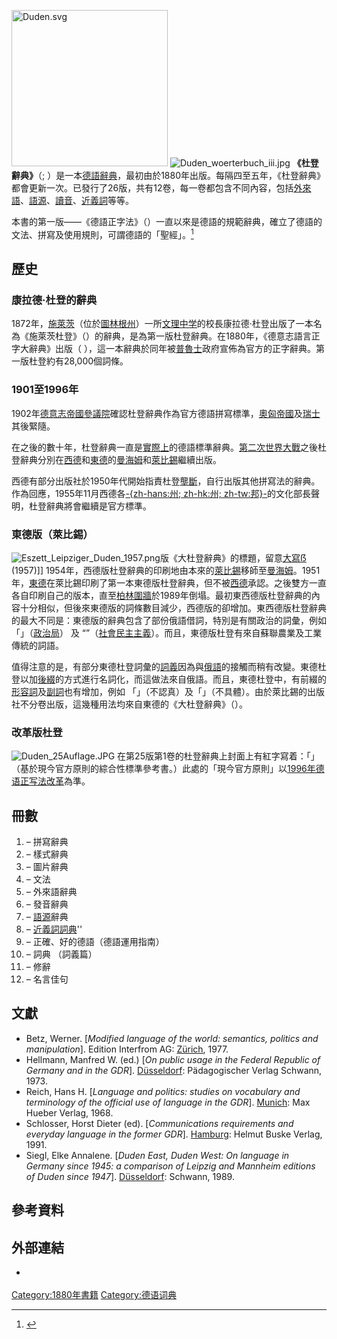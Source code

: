 {{Refimprove|time=2016-05-25T03:17:36+00:00}}
{{Expand German}}
[[File:Duden.svg|250px]]
[[File:Duden_woerterbuch_iii.jpg|thumb]]
'''《杜登辭典》'''（{{lang-de|'''Duden'''}};  {{IPA-de|ˈduːdən}}）是一本[[德語|德語]][[辭典|辭典]]，最初由{{link-en|康拉德·杜登|Konrad Duden}}於1880年出版。每隔四至五年，《杜登辭典》都會更新一次。{{As of|2013|8}}已發行了26版，共有12卷，每一卷都包含不同內容，包括[[外來語|外來語]]、[[語源|語源]]、[[讀音|讀音]]、[[近義詞|近義詞]]等等。 

本書的第一版——《德語正字法》（{{lang|de|Die deutsche Rechtschreibung}}）一直以來是德語的規範辭典，確立了德語的文法、拼寫及使用規則，可謂德語的「聖經」。<ref>{{cite journal |author=Gerhard Weiss |title=Up-to-Date and with a Past: The "Duden" and Its History |date=1995 |journal=Die Unterrichtspraxis / Teaching German |volume=6 |issue=No. 1: The Publisher as Teacher |format=PDF |doi=10.2307/3531328 |url=http://www.jstor.org/stable/3531328 |publisher=Wiley |pages=7-21 |access-date=2016-05-13 |archive-date=2021-02-25 |archive-url=https://web.archive.org/web/20210225200408/https://www.jstor.org/stable/3531328 |dead-url=no }}</ref>

==歷史==
===康拉德·杜登的辭典===
1872年，[[施萊茨|施萊茨]]（位於[[圖林根州|圖林根州]]）一所[[文理中学|文理中学]]的校長康拉德·杜登出版了一本名為《施萊茨杜登》（{{lang|de|Schleizer Duden}}）的辭典，是為第一版杜登辭典。在1880年，《德意志語言正字大辭典》出版（{{lang|de|Vollständiges Orthographisches Wörterbuch der deutschen Sprache}} ），這一本辭典於同年被[[普魯士|普魯士]]政府宣佈為官方的正字辭典。第一版杜登約有28,000個詞條。

===1901至1996年===
1902年[[德国联邦参议院|德意志帝國參議院]]確認杜登辭典作為官方德語拼寫標準，[[奧匈帝國|奧匈帝國]]及[[瑞士|瑞士]]其後緊隨。

在之後的數十年，杜登辭典一直是[[De_facto|實際上]]的德語標準辭典。[[第二次世界大戰|第二次世界大戰]]之後杜登辭典分別在[[西德|西德]]和[[東德|東德]]的[[曼海姆|曼海姆]]和[[萊比錫|萊比錫]]繼續出版。

西德有部分出版社於1950年代開始指責杜登[[壟斷|壟斷]]，自行出版其他拼寫法的辭典。作為回應，1955年11月西德各[[联邦州_(德国)|-{zh-hans:州; zh-hk:州; zh-tw:邦}-]]的文化部長聲明，杜登辭典將會繼續是官方標準。

===東德版（萊比錫）===
[[File:Eszett_Leipziger_Duden_1957.png|frame]]版《大杜登辭典》的標題，留意[[大寫ẞ|大寫ẞ]] (1957)]]
1954年，西德版杜登辭典的印刷地由本來的[[萊比錫|萊比錫]]移師至[[曼海姆|曼海姆]]。1951年，[[東德|東德]]在萊比錫印刷了第一本東德版杜登辭典，但不被[[西德|西德]]承認。之後雙方一直各自印刷自己的版本，直至[[柏林圍牆|柏林圍牆]]於1989年倒塌。最初東西德版杜登辭典的內容十分相似，但後來東德版的詞條數目減少，西德版的卻增加。東西德版杜登辭典的最大不同是：東德版的辭典包含了部份俄語借詞，特別是有關政治的詞彙，例如「{{lang|de|Politbüro}}」（[[政治局|政治局]]） 及 “{{lang|de|Sozialdemokratismus}}”（[[社會民主主義|社會民主主義]]）。而且，東德版杜登有來自蘇聯農業及工業傳統的詞語。

值得注意的是，有部分東德杜登詞彙的[[詞義|詞義]]因為與[[俄語|俄語]]的接觸而稍有改變。東德杜登以加{{lang|de|-ist}}[[後綴|後綴]]的方式進行名詞化，而這做法來自俄語。而且，東德杜登中，有{{lang|de|un-}}前綴的[[形容詞|形容詞]]及[[副詞|副詞]]也有增加，例如 「{{lang|de|[[wikt:ernst|unernst]]}}」（不認真）及「{{lang|de|[[wikt:unkonkret|unkonkret]]}}」（不具體）。由於萊比錫的出版社不分卷出版，這幾種用法均來自東德的《大杜登辭典》（{{lang|de|der große Duden}}）。

===改革版杜登===
{{main|1996年德语正写法改革}}
[[File:Duden_25Auflage.JPG|thumb]]
在第25版第1卷的杜登辭典上封面上有紅字寫着：「{{lang|de|Das umfassende Standardwerk auf der Grundlage der aktuellen amtlichen Regeln.}}」（基於現今官方原則的綜合性標準參考書。）此處的「現今官方原則」以[[1996年德语正写法改革|1996年德语正写法改革]]為準。

==冊數==
# ''{{lang|de|Die deutsche Rechtschreibung}}'' – 拼寫辭典
# ''{{lang|de|Das Stilwörterbuch}}'' – 樣式辭典
# ''{{lang|de|Das Bildwörterbuch}}'' – 圖片辭典
# ''{{lang|de|Die Grammatik}}'' – 文法
# ''{{lang|de|Das Fremdwörterbuch}}'' – 外來語辭典
# ''{{lang|de|Das Aussprachewörterbuch}}'' – 發音辭典
# ''{{lang|de|Das Herkunftswörterbuch}}'' – [[語源|語源]]辭典
# ''{{lang|de|Das Synonymwörterbuch}}'' – [[索引典|近義詞詞典]]''
# ''{{lang|de|Richtiges und gutes Deutsch}}'' – 正確、好的德語（德語運用指南）
# ''{{lang|de|Das Bedeutungswörterbuch}}'' – 詞典 （詞義篇）
# ''{{lang|de|Redewendungen}}'' – 修辭
# ''{{lang|de|Zitate und Aussprüche}}'' – 名言佳句

==文獻==
* Betz, Werner. ''{{lang|de|Verändert Sprache die Welt: Semantik, Politik und Manipulation}}'' [''Modified language of the world: semantics, politics and manipulation'']. Edition Interfrom AG: [[Zürich|Zürich]], 1977.
* Hellmann, Manfred W. (ed.) ''{{lang|de|Zum Öffentlichen Sprachgebrauch in Bundesrepublik Deutschland und in der DDR}}'' [''On public usage in the Federal Republic of Germany and in the GDR'']. [[Düsseldorf|Düsseldorf]]: Pädagogischer Verlag Schwann, 1973.
* Reich, Hans H. ''{{lang|de|Sprache und Politik: Untersuchungen zu Wortschatz und Wortwahl des offiziellen Sprachgebrauchs in der DDR}}'' [''Language and politics: studies on vocabulary and terminology of the official use of language in the GDR''].  [[Munich|Munich]]: Max Hueber Verlag, 1968.
* Schlosser, Horst Dieter (ed). ''{{lang|de|Kommunikationsbedingungen und Alltagssprache in der ehemaligen DDR}}'' [''Communications requirements and everyday language in the former GDR''].  [[Hamburg|Hamburg]]: Helmut Buske Verlag, 1991.
* Siegl, Elke Annalene. ''{{lang|de|Duden-Ost, Duden-West: Zur Sprache in Deutschland seit 1945: ein Vergleich der Leipziger und der Mannheimer Dudenauflagen seit 1947}}'' [''Duden East, Duden West: On language in Germany since 1945: a comparison of Leipzig and Mannheim editions of Duden since 1947'']. [[Düsseldorf|Düsseldorf]]: Schwann, 1989.

==參考資料==
{{Reflist}}

==外部連結==
{{Commons category|Duden}}
* {{Official website|http://www.duden.de/}} {{de icon}}
{{Authority control}}
[[Category:1880年書籍|Category:1880年書籍]]
[[Category:德语词典|Category:德语词典]]